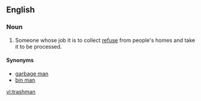 ==English==

===Noun===
{{en-noun|trashmen}}

# Someone whose job it is to collect [[refuse]] from people's homes and take it to be processed.

====Synonyms====
*[[garbage man]] 
*[[bin man]]

[[vi:trashman]]